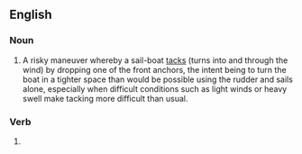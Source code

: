 ==English==

===Noun===
{{en-noun}}

# {{lb|en|nautical}} A risky maneuver whereby a sail-boat [[tacks]] (turns into and through the wind) by dropping one of the front anchors, the intent being to turn the boat in a tighter space than would be possible using the rudder and sails alone, especially when difficult conditions such as light winds or heavy swell make tacking more difficult than usual.

===Verb===
{{head|en|present participle}}

# {{present participle of|clubhaul|lang=en|nocat=1}}
